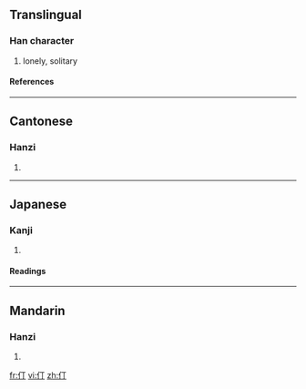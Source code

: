 {{see|停}}

==Translingual==
===Han character===
{{Han char|rn=9|rad=人|as=02|sn=4|four=2122<sub>0</sub>|canj=人一弓 (OMN)}}
# lonely, solitary
====References====
{{Han ref|kx=0091.110|dkj=00351|dj=0193.030|hdz=10108.010|uh=4EC3|ud=20163|bh=A4B1|bd=42161}}
----
==Cantonese==
===Hanzi===
{{yue-hanzi|jyut=|y=ding1}}
# {{defn|Cantonese}}
----
==Japanese==
===Kanji===
{{ja-kanji|grade=|rs=人02}}
# {{defn|Japanese}}
====Readings====
{{ja-readings|on=[[てい]] (tei)|kun=}}
----
==Mandarin==
===Hanzi===
{{cmn-hanzi|pin=[[dīng]] ([[ding1]])|wg=ting<sup>1</sup>}}
# {{defn|Mandarin}}

[[fr:仃]]
[[vi:仃]]
[[zh:仃]]